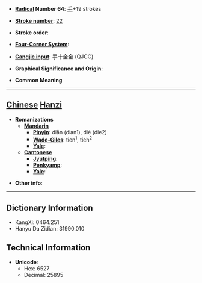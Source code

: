 * '''[[Wiktionary:Chinese radical index| Radical]] Number 64''': [[Wiktionary:Chinese radical index 手|手]]+19 strokes

* '''[[Wiktionary:Chinese total strokes index|Stroke number]]''': [[Wiktionary:Chinese total strokes index 22|22]]

* '''Stroke order''': 

* '''[[Wiktionary:Chinese four corner index|Four-Corner System]]''': 

* '''[[Wiktionary:Chinese Cangjie index|Cangjie input]]''': 手十金金 (QJCC)

* '''Graphical Significance and Origin''': 

* '''Common Meaning'''

----

== [[Chinese]] [[Hanzi]] ==

* '''Romanizations'''
** '''[[Mandarin]]'''
*** '''[[Pinyin]]''': diān (dian1), dié (die2)
*** '''[[Wade-Giles]]''': tien<sup>1</sup>, tieh<sup>2</sup>
*** '''[[Yale]]''': 
** '''[[Cantonese]]'''
*** '''[[Jyutping]]''':
*** '''[[Penkyamp]]''': 
*** '''[[Yale]]''': 

* '''Other info''': 

----

== Dictionary Information ==

* KangXi: 0464.251
* Hanyu Da Zidian: 31990.010

== Technical Information ==

* '''Unicode''':
** Hex: 6527
** Decimal: 25895